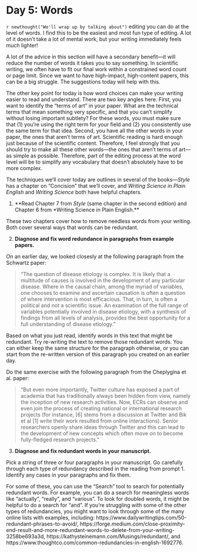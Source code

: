 # Day 5: Words

`r newthought("We'll wrap up by talking about")` editing you can do at the level
of words. I find this to be the easiest and most fun type of editing. A lot of
it doesn't take a lot of mental work, but your writing immediately feels much
lighter! 

A lot of the advice in this section will have a secondary benefit---it will 
reduce the number of words it takes you to say something. In scientific writing, 
we often have to fit our final work within a constrained word count or page limit. 
Since we want to have high-impact, high-content papers, this can be a big 
struggle. The suggestions today will help with this. 

The other key point for today is how word choices can make your writing
easier to read and understand. There are two key angles here. First, you want
to identify the "terms of art" in your paper. What are the technical terms
that mean something very specific, and that you can't simplify without losing
important subtlety? For these words, you must make sure that (1) you're using
the right term for your field and (2) you consistently use the same term for that
idea. Second, you have all the other words in your paper, the ones that aren't 
terms of art. Scientific reading is hard enough just because of the scientific
content. Therefore, I feel strongly that you should try to make all these other
words---the ones that aren't terms of art---as simple as possible. Therefore, 
part of the editing process at the word level will be to simplify any vocabulary
that doesn't absolutely have to be more complex. 

The techniques we'll cover today are outlines in several of the books---*Style* has
a chapter on "Concision" that we'll cover, and *Writing Science in Plain English* and
*Writing Science* both have helpful chapters. 

1.  **Read Chapter 7 from *Style* (same chapter in the second edition) and Chapter 6 from *Writing Science in Plain English.**

These two chapters cover how to remove needless words from your writing. Both cover
several ways that words can be redundant.

2. **Diagnose and fix word redundance in paragraphs from example papers.**

On an earlier day, we looked closesly at the following paragraph from the Schwartz
paper: 

> "The question of disease etiology is complex. It is likely that a multitude of
causes is involved in the development of any particular disease. Where in the
causal chain, among the myriad of variables, one chooses to examine and
ascertain causation is often a question of where intervention is most
efficacious. That, in turn, is often a political and not a scientific issue. An
examination of the full range of variables potentially involved in disease
etiology, with a synthesis of findings from all levels of analysis, provides the
best opportunity for a full understanding of disease etiology."

Based on what you just read, identify words in this text that might be redundant. 
Try re-writing the text to remove those redundant words. You can either keep the
same structure for the paragraph otherwise, or you can start from the re-written
version of this paragraph you created on an earlier day.

Do the same exercise with the following paragraph from the Cheplygina et al. paper:

> "But even more importantly, Twitter culture has exposed a part of academia
that has traditionally always been hidden from view, namely the inception of new
research activities. Now, ECRs can observe and even join the process of creating
national or international research projects (for instance, [6] stems from a
discussion at Twitter and Bik et al [1] write their work resulted from online
interactions). Senior researchers openly share ideas through Twitter and this
can lead to the development of new concepts which often move on to become
fully-fledged research projects."

3. **Diagnose and fix redundant words in your manuscript.**

Pick a string of three or four paragraphs in your manuscript. Go carefully through
each type of redundancy described in the reading from prompt 1. Identify any 
cases in your paragraphs and fix them. 

For some of these, you can use the "Search" tool to search for potentially redundant
words. For example, you can do a search for meaningless words like "actually", 
"really", and "various". To look for doubled words, it might be helpful to do a 
search for "and". If you're struggling with some of the other types of redundancies, 
you might want to look through some of the many online lists with examples, 
including: https://www.dailywritingtips.com/50-redundant-phrases-to-avoid/, 
https://forge.medium.com/close-proximity-end-result-and-more-redundant-words-to-delete-from-your-writing-3258be693a3d, 
https://kathysteinemann.com/Musings/redundant/, and
https://www.thoughtco.com/common-redundancies-in-english-1692776. 


